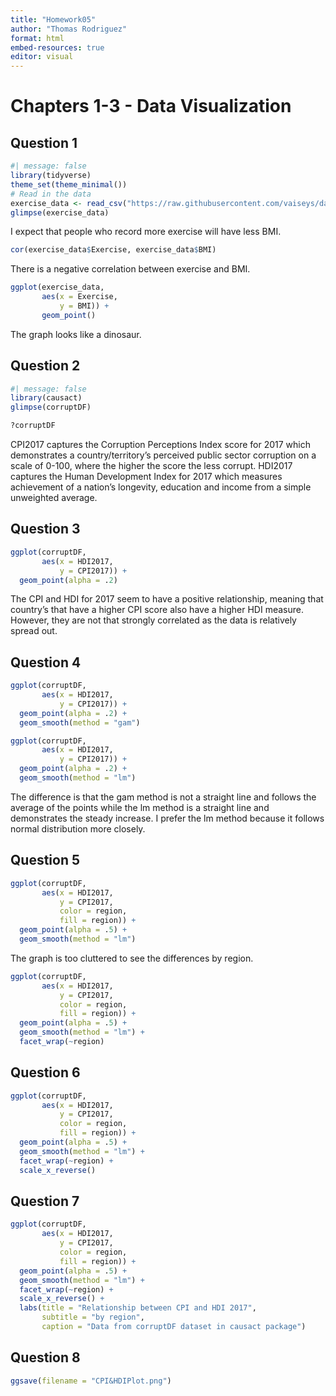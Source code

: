 ```yaml
---
title: "Homework05"
author: "Thomas Rodriguez"
format: html
embed-resources: true
editor: visual
---
```


# Chapters 1-3 - Data Visualization

## Question 1

```r
#| message: false
library(tidyverse)
theme_set(theme_minimal())
# Read in the data 
exercise_data <- read_csv("https://raw.githubusercontent.com/vaiseys/dav-course/main/Data/visualize_data.csv")
glimpse(exercise_data)
```

I expect that people who record more exercise will have less BMI.

```r
cor(exercise_data$Exercise, exercise_data$BMI)
```

There is a negative correlation between exercise and BMI.

```r
ggplot(exercise_data,
       aes(x = Exercise,
           y = BMI)) +
       geom_point()
```

The graph looks like a dinosaur.

## Question 2

```r
#| message: false
library(causact)
glimpse(corruptDF)
```

```r
?corruptDF
```

CPI2017 captures the Corruption Perceptions Index score for 2017 which demonstrates a country/territory's perceived public sector corruption on a scale of 0-100, where the higher the score the less corrupt. HDI2017 captures the Human Development Index for 2017 which measures achievement of a nation's longevity, education and income from a simple unweighted average.

## Question 3

```r
ggplot(corruptDF,
       aes(x = HDI2017,
           y = CPI2017)) +
  geom_point(alpha = .2)
```

The CPI and HDI for 2017 seem to have a positive relationship, meaning that country's that have a higher CPI score also have a higher HDI measure. However, they are not that strongly correlated as the data is relatively spread out.

## Question 4

```r
ggplot(corruptDF,
       aes(x = HDI2017,
           y = CPI2017)) +
  geom_point(alpha = .2) +
  geom_smooth(method = "gam")
```

```r
ggplot(corruptDF,
       aes(x = HDI2017,
           y = CPI2017)) +
  geom_point(alpha = .2) +
  geom_smooth(method = "lm")
```

The difference is that the gam method is not a straight line and follows the average of the points while the lm method is a straight line and demonstrates the steady increase. I prefer the lm method because it follows normal distribution more closely.

## Question 5

```r
ggplot(corruptDF,
       aes(x = HDI2017,
           y = CPI2017,
           color = region,
           fill = region)) +
  geom_point(alpha = .5) +
  geom_smooth(method = "lm")
```

The graph is too cluttered to see the differences by region.

```r
ggplot(corruptDF,
       aes(x = HDI2017,
           y = CPI2017,
           color = region,
           fill = region)) +
  geom_point(alpha = .5) +
  geom_smooth(method = "lm") +
  facet_wrap(~region)
```

## Question 6

```r
ggplot(corruptDF,
       aes(x = HDI2017,
           y = CPI2017,
           color = region,
           fill = region)) +
  geom_point(alpha = .5) +
  geom_smooth(method = "lm") +
  facet_wrap(~region) +
  scale_x_reverse()
```

## Question 7

```r
ggplot(corruptDF,
       aes(x = HDI2017,
           y = CPI2017,
           color = region,
           fill = region)) +
  geom_point(alpha = .5) +
  geom_smooth(method = "lm") +
  facet_wrap(~region) +
  scale_x_reverse() +
  labs(title = "Relationship between CPI and HDI 2017",
       subtitle = "by region",
       caption = "Data from corruptDF dataset in causact package")
```

## Question 8

```r
ggsave(filename = "CPI&HDIPlot.png")
```
